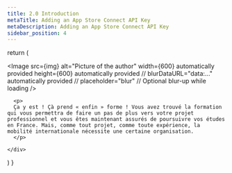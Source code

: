 ```yaml
---
title: 2.0 Introduction
metaTitle: Adding an App Store Connect API Key
metaDescription: Adding an App Store Connect API Key
sidebar_position: 4
---
```


 
  return (
    <div>
      <Image
        src={img}
        alt="Picture of the author"
        width={600} automatically provided
        height={600} automatically provided
        // blurDataURL="data:..." automatically provided
        // placeholder="blur" // Optional blur-up while loading
      />  

      <p>
      Ça y est ! Çà prend « enfin » forme ! Vous avez trouvé la formation qui vous permettra de faire un pas de plus vers votre projet professionnel et vous êtes maintenant assurés de poursuivre vos études en France. Mais, comme tout projet, comme toute expérience, la mobilité internationale nécessite une certaine organisation.
      </p>
      
    </div> 

  )
}

